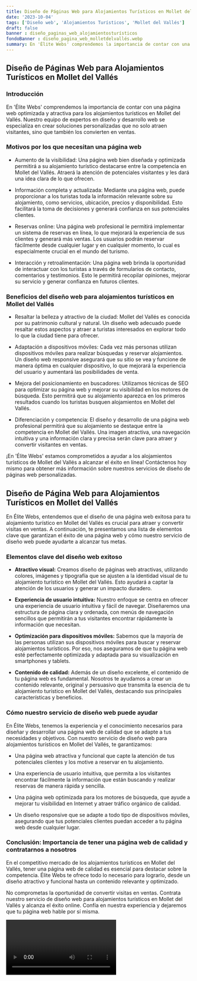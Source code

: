 ```yaml
---
title: Diseño de Páginas Web para Alojamientos Turísticos en Mollet del Vallés
date: '2023-10-04'
tags: ['Diseño web', 'Alojamientos Turísticos', 'Mollet del Vallés']
draft: false
banner : diseño_paginas_web_alojamientosturísticos
fondoBanner : diseño_pagina_web_molletdelvallés.webp
summary: En 'Élite Webs' comprendemos la importancia de contar con una página web optimizada y atractiva para los alojamientos turísticos en Mollet del Vallés. Nuestro equipo de expertos en diseño y desarrollo web se especializa en crear soluciones personalizadas que no solo atraen visitantes, sino que también los convierten en ventas. 
---
```


## Diseño de Páginas Web para Alojamientos Turísticos en Mollet del Vallés

### Introducción

En 'Élite Webs' comprendemos la importancia de contar con una página web optimizada y atractiva para los alojamientos turísticos en Mollet del Vallés. Nuestro equipo de expertos en diseño y desarrollo web se especializa en crear soluciones personalizadas que no solo atraen visitantes, sino que también los convierten en ventas. 

### Motivos por los que necesitan una página web

- Aumento de la visibilidad: Una página web bien diseñada y optimizada permitirá a su alojamiento turístico destacarse entre la competencia en Mollet del Vallés. Atraerá la atención de potenciales visitantes y les dará una idea clara de lo que ofrecen.

- Información completa y actualizada: Mediante una página web, puede proporcionar a los turistas toda la información relevante sobre su alojamiento, como servicios, ubicación, precios y disponibilidad. Esto facilitará la toma de decisiones y generará confianza en sus potenciales clientes.

- Reservas online: Una página web profesional le permitirá implementar un sistema de reservas en línea, lo que mejorará la experiencia de sus clientes y generará más ventas. Los usuarios podrán reservar fácilmente desde cualquier lugar y en cualquier momento, lo cual es especialmente crucial en el mundo del turismo.

- Interacción y retroalimentación: Una página web brinda la oportunidad de interactuar con los turistas a través de formularios de contacto, comentarios y testimonios. Esto le permitirá recopilar opiniones, mejorar su servicio y generar confianza en futuros clientes.

### Beneficios del diseño web para alojamientos turísticos en Mollet del Vallés

- Resaltar la belleza y atractivo de la ciudad: Mollet del Vallés es conocida por su patrimonio cultural y natural. Un diseño web adecuado puede resaltar estos aspectos y atraer a turistas interesados en explorar todo lo que la ciudad tiene para ofrecer.

- Adaptación a dispositivos móviles: Cada vez más personas utilizan dispositivos móviles para realizar búsquedas y reservar alojamientos. Un diseño web responsive asegurará que su sitio se vea y funcione de manera óptima en cualquier dispositivo, lo que mejorará la experiencia del usuario y aumentará las posibilidades de venta.

- Mejora del posicionamiento en buscadores: Utilizamos técnicas de SEO para optimizar su página web y mejorar su visibilidad en los motores de búsqueda. Esto permitirá que su alojamiento aparezca en los primeros resultados cuando los turistas busquen alojamientos en Mollet del Vallés.

- Diferenciación y competencia: El diseño y desarrollo de una página web profesional permitirá que su alojamiento se destaque entre la competencia en Mollet del Vallés. Una imagen atractiva, una navegación intuitiva y una información clara y precisa serán clave para atraer y convertir visitantes en ventas.

¡En 'Élite Webs' estamos comprometidos a ayudar a los alojamientos turísticos de Mollet del Vallés a alcanzar el éxito en línea! Contáctenos hoy mismo para obtener más información sobre nuestros servicios de diseño de páginas web personalizadas.

<GifSeo />

<Cta />

## Diseño de Página Web para Alojamientos Turísticos en Mollet del Vallés

En Élite Webs, entendemos que el diseño de una página web exitosa para tu alojamiento turístico en Mollet del Vallés es crucial para atraer y convertir visitas en ventas. A continuación, te presentamos una lista de elementos clave que garantizan el éxito de una página web y cómo nuestro servicio de diseño web puede ayudarte a alcanzar tus metas.

### Elementos clave del diseño web exitoso

- **Atractivo visual:** Creamos diseño de páginas web atractivas, utilizando colores, imágenes y tipografía que se ajusten a la identidad visual de tu alojamiento turístico en Mollet del Vallés. Esto ayudará a captar la atención de los usuarios y generar un impacto duradero.

- **Experiencia de usuario intuitiva:** Nuestro enfoque se centra en ofrecer una experiencia de usuario intuitiva y fácil de navegar. Diseñaremos una estructura de página clara y ordenada, con menús de navegación sencillos que permitirán a tus visitantes encontrar rápidamente la información que necesitan.

- **Optimización para dispositivos móviles:** Sabemos que la mayoría de las personas utilizan sus dispositivos móviles para buscar y reservar alojamientos turísticos. Por eso, nos aseguramos de que tu página web esté perfectamente optimizada y adaptada para su visualización en smartphones y tablets.

- **Contenido de calidad:** Además de un diseño excelente, el contenido de tu página web es fundamental. Nosotros te ayudamos a crear un contenido relevante, original y persuasivo que transmita la esencia de tu alojamiento turístico en Mollet del Vallés, destacando sus principales características y beneficios.

### Cómo nuestro servicio de diseño web puede ayudar

En Élite Webs, tenemos la experiencia y el conocimiento necesarios para diseñar y desarrollar una página web de calidad que se adapte a tus necesidades y objetivos. Con nuestro servicio de diseño web para alojamientos turísticos en Mollet del Vallés, te garantizamos:

- Una página web atractiva y funcional que capte la atención de tus potenciales clientes y los motive a reservar en tu alojamiento.

- Una experiencia de usuario intuitiva, que permita a los visitantes encontrar fácilmente la información que están buscando y realizar reservas de manera rápida y sencilla.

- Una página web optimizada para los motores de búsqueda, que ayude a mejorar tu visibilidad en Internet y atraer tráfico orgánico de calidad.

- Un diseño responsive que se adapte a todo tipo de dispositivos móviles, asegurando que tus potenciales clientes puedan acceder a tu página web desde cualquier lugar.

### Conclusión: Importancia de tener una página web de calidad y contratarnos a nosotros

En el competitivo mercado de los alojamientos turísticos en Mollet del Vallés, tener una página web de calidad es esencial para destacar sobre la competencia. Élite Webs te ofrece todo lo necesario para lograrlo, desde un diseño atractivo y funcional hasta un contenido relevante y optimizado.

No comprometas la oportunidad de convertir visitas en ventas. Contrata nuestro servicio de diseño web para alojamientos turísticos en Mollet del Vallés y alcanza el éxito online. Confía en nuestra experiencia y dejaremos que tu página web hable por sí misma.

<Video />

<CtaBot job='Alojamientos Turísticos' city='Mollet del Vallés'/>

<Gmaps query='Mollet del Vallés+españa+maps' />